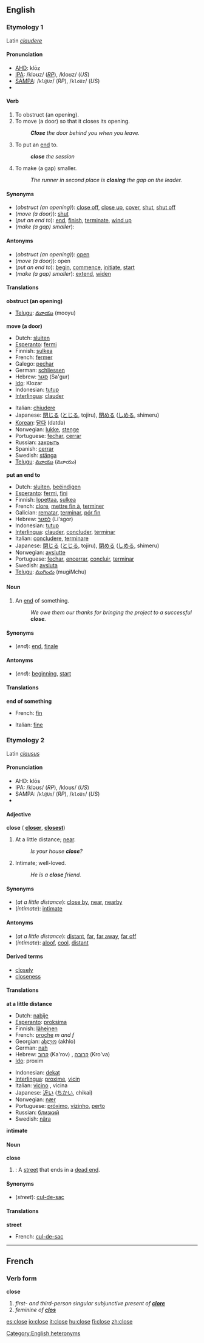 ==English==

{{rank|turn|hold|cause|418|close|England|sense|ten}}

===Etymology 1===
Latin ''[[claudere]]''

====Pronunciation====
*[[AHD]]: klōz
*[[IPA]]: /kləʊz/ (''[[RP]]''), /kloʊz/ (''US'')
*[[SAMPA]]: /<tt>kl@Uz</tt>/ (''RP''), /<tt>kloUz</tt>/ (''US'')
*{{audio|en-us-close-verb.ogg|Audio (US)}}

====Verb====
{{en-infl-reg-other-e|clos|e}}

# To obstruct (an opening).
# To move (a door) so that it closes its opening.
#:'''''Close''' the door behind you when you leave.''
# To put an [[end]] to.
#:'''''close''' the session''
# To make (a gap) smaller.
#:''The runner in second place is '''closing''' the gap on the leader.''

====Synonyms====
*(''obstruct (an opening)''): [[close off]], [[close up]], [[cover]], [[shut]], [[shut off]]
*(''move (a door)''): [[shut]]
*(''put an end to''): [[end]], [[finish]], [[terminate]], [[wind up]]
*(''make (a gap) smaller''):

====Antonyms====
*(''obstruct (an opening)''): [[open]]
*(''move (a door)''): open
*(''put an end to''): [[begin]], [[commence]], [[initiate]], [[start]]
*(''make (a gap) smaller''): [[extend]], [[widen]]

====Translations====

'''obstruct (an opening)'''
{{top}}
{{mid}}
*[[Telugu]]: [[మూయు]] (mooyu)
{{bottom}}

'''move (a door)'''
{{top}}
*Dutch: [[sluiten]]
*[[Esperanto]]: [[fermi]]
*Finnish: [[sulkea]]
*French: [[fermer]]
*Galego: [[pechar]]
*German: [[schliessen]]
*Hebrew: [[סגור]] (Sa'gur)
*[[Ido]]: Klozar
*Indonesian: [[tutup]]
*[[Interlingua]]: [[clauder]]
{{mid}}
*Italian: [[chiudere]]
*Japanese: [[閉じる]] ([[とじる]], tojiru), [[閉める]] ([[しめる]], shimeru)
*[[Korean]]: [[닫다]] (datda)
*Norwegian: [[lukke]], [[stenge]]
*Portuguese: [[fechar]], [[cerrar]]
*Russian: [[закрыть]]
*Spanish: [[cerrar]]
*Swedish: [[stänga]]
*[[Telugu]]: [[మూయు]] (మూయు)
{{bottom}}

'''put an end to'''
*Dutch: [[sluiten]], [[beëindigen]]
*[[Esperanto]]: [[fermi]], [[fini]]
*Finnish: [[lopettaa]], [[sulkea]]
*French: [[clore]], [[mettre fin à]], [[terminer]]
*Galician: [[rematar]], [[terminar]], [[pór fin]]
*Hebrew: [[לסגור]] (Li'sgor)
*Indonesian: [[tutup]]
*[[Interlingua]]: [[clauder]], [[concluder]], [[terminar]]
*Italian: [[concludere]], [[terminare]]
*Japanese: [[閉じる]] ([[とじる]], tojiru), [[閉める]] ([[しめる]], shimeru)
*Norwegian: [[avslutte]]
*Portuguese: [[fechar]], [[encerrar]], [[concluir]], [[terminar]]
*Swedish: [[avsluta]]
*[[Telugu]]: [[ముగించు]] (mugiMchu)

====Noun====
{{en-noun-reg}}

# An [[end]] of something.
#:''We owe them our thanks for bringing the project to a successful '''close'''.''

====Synonyms====
*(''end''): [[end]], [[finale]]

====Antonyms====
*(''end''): [[beginning]], [[start]]

====Translations====
'''end of something'''
{{top}}
*French: [[fin#French|fin]] {{f}}
{{mid}}
*Italian: [[fine#Italian|fine]] {{f}}
{{bottom}}

===Etymology 2===
Latin ''[[clausus]]''

====Pronunciation====
*AHD: klōs
*IPA: /kləʊs/ (''RP''), /kloʊs/ (''US'')
*SAMPA: /<tt>kl@Us</tt>/ (''RP''), /<tt>kloUs</tt>/ (''US'')
*{{audio|en-us-close-adj.ogg|Audio (US)}}

====Adjective====
'''close''' ({{compar}} '''[[closer]]''', {{superl}} '''[[closest]]''')
# At a little distance; [[near]].
#:''Is your house '''close'''?''
# Intimate; well-loved.
#:''He is a '''close''' friend.''

====Synonyms====
*(''at a little distance''): [[close by]], [[near]], [[nearby]]
*(''intimate''): [[intimate]]

====Antonyms====
*(''at a little distance''): [[distant]], [[far]], [[far away]], [[far off]]
*(''intimate''): [[aloof]], [[cool]], [[distant]]

====Derived terms====
*[[closely]] {{pos_adv}}
*[[closeness]] {{pos_n}}

====Translations====

'''at a little distance'''
{{top}}
*Dutch: [[nabije]]
*[[Esperanto]]: [[proksima]]
*Finnish: [[läheinen]]
*French: [[proche]] ''m and f''
*Georgian: [[ახლო]] (akhlo)
*German: [[nah]]
*Hebrew: [[קרוב]] (Ka'rov) {{m}}, [[קרובה]] (Kro'va) {{f}}
*[[w:Ido|Ido]]: proxim
{{mid}}
*Indonesian: [[dekat]]
*[[Interlingua]]: [[proxime]], [[vicin]]
*Italian: [[vicino]] {{m}}, vicina {{f}}
*Japanese: [[近い]] ([[ちかい]], chikai)
*Norwegian: [[nær]]
*Portuguese: [[próximo]], [[vizinho]], [[perto]]
*Russian: [[близкий]]
*Swedish: [[nära]]
{{bottom}}

'''intimate'''
{{top}}
{{mid}}
{{bottom}}

====Noun====
'''close'''
# {{UK}}: A [[street]] that ends in a [[dead end]].
<!--please add sense of "cathedral close"-->

====Synonyms====
*(''street''): [[cul-de-sac]]

====Translations====
'''street'''
{{top}}
*French: [[cul-de-sac]] {{m}}
{{mid}}
{{bottom}}

----

==French==
===Verb form===
'''close'''

#''first- and third-person singular subjunctive present of '''[[clore]]'''''
#''feminine of '''[[clos]]'''''

[[Category:English heteronyms]]

[[es:close]]
[[io:close]]
[[it:close]]
[[hu:close]]
[[fi:close]]
[[zh:close]]